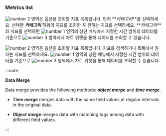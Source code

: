 ### Metrics list

<Xclude product='postgresql,mysql'>

![number 2](/img/number-02.png) 영역은 옵션을 조회할 지표 목록입니다. 먼저 **_카테고리_**를 선택하세요. 선택한 **_카테고리_** 하위의 지표를 조회한 후 원하는 지표를 선택하세요. **_카테고리_**와 지표를 선택하면 ![number 1](/img/number-01.png) 영역의 상단 메뉴에서 지정한 시간 범위의 데이터를 기준으로 ![number 3](/img/number-03.png) 영역에서 차트 위젯을 통해 데이터를 조회할 수 있습니다.

</Xclude>

<InDoc product='postgresql,mysql'>

![number 2](/img/number-02.png) 영역은 옵션을 조회할 지표 목록입니다. 지표를 검색하거나 목록에서 원하는 지표를 선택하세요. ![number 1](/img/number-01.png) 영역의 상단 메뉴에서 지정한 시간 범위의 데이터를 기준으로 ![number 3](/img/number-03.png) 영역에서 차트 위젯을 통해 데이터를 조회할 수 있습니다.

</InDoc>

:::note 

**Data Merge**

Data merge provides the following methods: **_object merge_** and **_time merge_**. 

-   **_Time merge_** merges data with the same field values at regular intervals in the original data. 

-   **_Object merge_** merges data with matching tags among data with different field values.

:::
